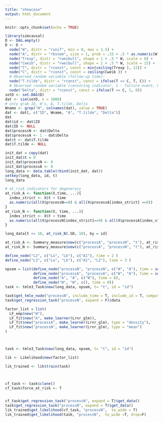 ```yaml
---
title: "showcase"
output: html_document
---
```


```r
knitr::opts_chunk$set(echo = TRUE)
```


```r


library(simcausal)
D <- DAG.empty()
D <- D +
  node("W", distr = "runif", min = 0, max = 1.5) +
  node("A", distr = "rbinom", size = 1, prob = .15 + .5 * as.numeric(W > .75)) +
  node("Trexp", distr = "rweibull", shape = 1 + .5 * W, scale = 6) +
  node("Cweib", distr = "rweibull", shape = 1 + .5 * W, scale = 15) +
  node("T", distr = "rconst", const = min(ceiling(Trexp ), 12)) +
  node("C", distr = "rconst", const = ceiling(Cweib )) +
  # Observed random variable (follow-up time):
  node("T.tilde", distr = "rconst", const = ifelse(T <= C, T, C)) +
  # Observed random variable (censoring indicator, 1 - failure event, 0 - censored):
  node("Delta", distr = "rconst", const = ifelse(T <= C, 1, 0))
setD <- set.DAG(D)
dat <- sim(setD, n = 1000)
# only grab ID, W's, A, T.tilde, Delta
Wname <- grep("W", colnames(dat), value = TRUE)
dat <- dat[, c("ID", Wname, "A", "T.tilde", "Delta")]
dat
dat$id <- dat$ID
dat$ID <- NULL
dat$processN <- dat$Delta
dat$processA <- 1 - dat$Delta
dat$t <- dat$T.tilde
dat$T.tilde <- NULL

init_dat = copy(dat)
init_dat$t = 0
init_dat$processN <- 0
init_dat$processA <- 0
long_data <- data.table(rbind(init_dat, dat))
setkey(long_data, id, t)
long_data


```


```r


# at_risk indicators for degeneracy
at_risk_A <- function(X,time, ...){
  index_strict <- X$t < time
  as.numeric(all(X$processN==0) & all(X$processA[index_strict] ==0))
}
at_risk_N <- function(X, time, ...){
  index_strict <- X$t < time
  as.numeric(all(X$processN[index_strict]==0) & all(X$processA[index_strict] ==0))
}

long_data[t <= 10, at_risk_N(.SD, 10), by = id]

at_risk_A <- Summary_measure$new(c("processA", "processN", "t"), at_risk_A)
at_risk_N <- Summary_measure$new(c("processA", "processN", "t"), at_risk_N)

define_node("L2", c("La", "Lb"), c("A1"), time = 2 )
define_node("L3", c("La", "Lb"), c("A1", "L2"), time = 3 )

npsem = list(define_node("processN", "processN", c("W", "A"), time = sort(unique(setdiff(long_data$t, 0))), risk_set_map = at_risk_N, missing_row_implies_not_at_risk = F),
             define_node("processA", "processA", c("W", "A"), time = sort(unique(setdiff(long_data$t, 0))), risk_set_map = at_risk_A, missing_row_implies_not_at_risk = F),
             define_node("A", "A", c("W"), time = 0),
             define_node("W", "W", c(), time = 0))
task <- tmle3_Task$new(long_data, npsem, t= "t", id = "id")

task$get_tmle_node("processN", include_time = T, include_id = T, compute_risk_set = T)
task$get_regression_task("processN", expand = F)$data
```



```r
factor_list = list(
  LF_emp$new("W"),
  LF_fit$new("A", make_learner(Lrnr_glm)),
  LF_fit$new("processA", make_learner(Lrnr_glm), type = "density"),
  LF_fit$new("processN", make_learner(Lrnr_glm), type = "mean")
)



task <- tmle3_Task$new(long_data, npsem, t= "t", id = "id")

lik <- Likelihood$new(factor_list)

lik_trained <- lik$train(task)



cf_task <- task$clone()
cf_task$force_at_risk <- T


cf_task$get_regression_task("processN", expand = T)$get_data()
task$get_regression_task("processN", expand = T)$get_data()
lik_trained$get_likelihood(cf_task, "processN",  to_wide = T)
lik_trained$get_likelihood(task, "processN",  to_wide =T, drop=F)


```
